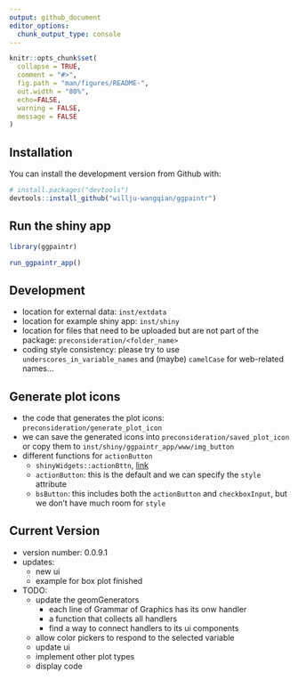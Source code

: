 ```yaml
---
output: github_document
editor_options: 
  chunk_output_type: console
---
```


```r
knitr::opts_chunk$set(
  collapse = TRUE,
  comment = "#>",
  fig.path = "man/figures/README-",
  out.width = "80%",
  echo=FALSE,
  warning = FALSE,
  message = FALSE
)
```

## Installation

You can install the development version from Github with:

```r
# install.packages("devtools")
devtools::install_github("willju-wangqian/ggpaintr")
```

## Run the shiny app

```r
library(ggpaintr)

run_ggpaintr_app()
```



## Development

+   location for external data: `inst/extdata`
+   location for example shiny app: `inst/shiny`
+   location for files that need to be uploaded but are not part of the package: `preconsideration/<folder_name>`
+   coding style consistency: please try to use `underscores_in_variable_names` and (maybe) `camelCase` for web-related names...

## Generate plot icons

+   the code that generates the plot icons: `preconsideration/generate_plot_icon`
+   we can save the generated icons into `preconsideration/saved_plot_icon` or copy them to `inst/shiny/ggpaintr_app/www/img_button`
+   different functions for `actionButton`
    +   `shinyWidgets::actionBttn`, [link](https://bttn.surge.sh/)
    +   `actionButton`: this is the default and we can specify the `style` attribute
    +   `bsButton`: this includes both the `actionButton` and `checkboxInput`, but we don't have much room for `style` 




## Current Version

+   version number: 0.0.9.1
+   updates:
    +   new ui
    +   example for box plot finished
+   TODO:
    +   update the geomGenerators
        +   each line of Grammar of Graphics has its onw handler
        +   a function that collects all handlers
        +   find a way to connect handlers to its ui components
    +   allow color pickers to respond to the selected variable
    +   update ui
    +   implement other plot types
    +   display code
    



